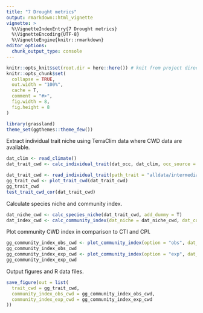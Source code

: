 ```yaml
---
title: "7 Drought metrics"
output: rmarkdown::html_vignette
vignette: >
  %\VignetteIndexEntry{7 Drought metrics}
  %\VignetteEncoding{UTF-8}
  %\VignetteEngine{knitr::rmarkdown}
editor_options: 
  chunk_output_type: console
---
```


```r
knitr::opts_knit$set(root.dir = here::here()) # knit from project directory
knitr::opts_chunk$set(
  collapse = TRUE,
  out.width = "100%",
  cache = T,
  comment = "#>",
  fig.width = 8,
  fig.height = 8
)
```

```r
library(grassland)
theme_set(ggthemes::theme_few())
```

Extract individual trait niche using TerraClim data where CWD data are available.

```r
dat_clim <- read_climate()
dat_trait_cwd <- calc_individual_trait(dat_occ, dat_clim, occ_source = "gbif", clim_source = "terraclim")
```

```r
dat_trait_cwd <- read_individual_trait(path_trait = "alldata/intermediate/climate-niche/gbif-terraclim.rds")
gg_trait_cwd <- plot_trait_cwd(dat_trait_cwd)
gg_trait_cwd
test_trait_cwd_cor(dat_trait_cwd)
```

Calculate species niche and community index.

```r
dat_niche_cwd <- calc_species_niche(dat_trait_cwd, add_dummy = T)
dat_index_cwd <- calc_community_index(dat_niche = dat_niche_cwd, dat_community = dat_community)
```

Plot community CWD index in comparison to CTI and CPI.

```r
gg_community_index_obs_cwd <- plot_community_index(option = "obs", dat_index = dat_index_cwd)
gg_community_index_obs_cwd
gg_community_index_exp_cwd <- plot_community_index(option = "exp", dat_index = dat_index_cwd, experiment = "jrgce", treatment = "warming")
gg_community_index_exp_cwd
```

Output figures and R data files.

```r
save_figure(out = list(
  trait_cwd = gg_trait_cwd,
  community_index_obs_cwd = gg_community_index_obs_cwd,
  community_index_exp_cwd = gg_community_index_exp_cwd
))
```
